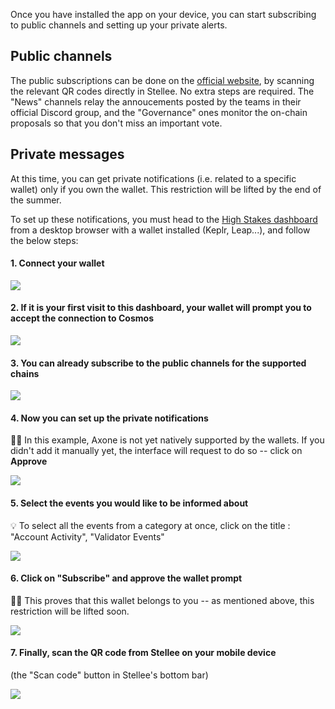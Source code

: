 
Once you have installed the app on your device, you can start subscribing to public channels and setting up your private alerts.

## Public channels

The public subscriptions can be done on the [official website](https://stellee.highstakes.ch/get-started#channels), by scanning the relevant QR codes directly in Stellee. No extra steps are required.
The "News" channels relay the annoucements posted by the teams in their official Discord group, and the "Governance" ones monitor the on-chain proposals so that you don't miss an important vote. 

## Private messages

At this time, you can get private notifications (i.e. related to a specific wallet) only if you own the wallet. This restriction will be lifted by the end of the summer.

To set up these notifications, you must head to the [High Stakes dashboard](https://app.highstakes.ch/notifications) from a desktop browser with a wallet installed (Keplr, Leap...), and follow the below steps:

#### 1. Connect your wallet

<img src={step_1}></img>

#### 2. If it is your first visit to this dashboard, your wallet will prompt you to accept the connection to Cosmos

<img src={step_2}></img>

#### 3. You can already subscribe to the public channels for the supported chains

<img src={step_3}></img>

#### 4. Now you can set up the private notifications
👨‍🏫 In this example, Axone is not yet natively supported by the wallets. If you didn't add it manually yet, the interface will request to do so -- click on **Approve**

<img src={step_4}></img>

#### 5. Select the events you would like to be informed about
💡 To select all the events from a category at once, click on the title : "Account Activity", "Validator Events"

<img src={step_5}></img>

#### 6. Click on "Subscribe" and approve the wallet prompt
🥷🏽 This proves that this wallet belongs to you -- as mentioned above, this restriction will be lifted soon.

<img src={step_6}></img>

#### 7. Finally, scan the QR code from Stellee on your mobile device
(the "Scan code" button in Stellee's bottom bar)

<img src={step_7}></img>


